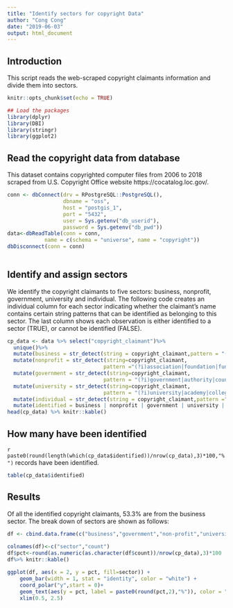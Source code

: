 ```yaml
---
title: "Identify sectors for copyright Data"
author: "Cong Cong"
date: "2019-06-03"
output: html_document
---
```


## Introduction
This script reads the web-scraped copyright claimants information and divide them into sectors. 

```r
knitr::opts_chunk$set(echo = TRUE)

## Load the packages
library(dplyr)
library(DBI)
library(stringr)
library(ggplot2)
```


## Read the copyright data from database
This dataset contains copyrighted computer files from 2006 to 2018 scraped from U.S. Copyright Office website https://cocatalog.loc.gov/.
```r
conn <- dbConnect(drv = RPostgreSQL::PostgreSQL(),
                  dbname = "oss",
                  host = "postgis_1",
                  port = "5432",
                  user = Sys.getenv("db_userid"),
                  password = Sys.getenv("db_pwd"))
data<-dbReadTable(conn = conn,
            name = c(schema = "universe", name = "copyright"))
dbDisconnect(conn = conn)
  
```


## Identify and assign sectors
We identify the copyright claimants to five sectors: business, nonprofit, government, university and individual. The following code creates an individual column for each sector indicating whether the claimant's name contains certain string patterns that can be identified as belonging to this sector. The last column shows each observation is either identified to a sector (TRUE), or cannot be identified (FALSE).
```r
cp_data <- data %>% select("copyright_claimant")%>%
  unique()%>%
  mutate(business = str_detect(string = copyright_claimant,pattern = "(?i)(corp|.?com|llp|inc.j|corporation)\\.?$|(lc.|Group|Entertainment|Computing|Software)$|Service.*|Consulting|Consultants|Business|Laboratories|Technologies|Technology|Bank|Company|Studios|Solutions|inc.|l\\.?l\\.?c.?|ltd|employer|Systems|System|Limited|Publishing"))%>%
  mutate(nonprofit = str_detect(string=copyright_claimant,
                               pattern ="(?i)association|foundation|fund|board of realtors|assoc.|society|societies|organization|board") & business==FALSE)%>%
  mutate(government = str_detect(string=copyright_claimant,
                               pattern = "(?i)government|authority|council|department|commission|office|county|administration") & business == FALSE & nonprofit == FALSE)%>%
  mutate(university = str_detect(string=copyright_claimant,
                               pattern = "(?i)university|academy|college|school|institute|research") & business == FALSE & nonprofit == FALSE & government ==FALSE)%>%
  mutate(individual = str_detect(string = copyright_claimant,pattern ="(?i)(, \\d{4}-|pseud|Jr.|Sr.|2nd)") & business == FALSE & nonprofit == FALSE & government == FALSE & university == FALSE)%>%
  mutate(identified = business | nonprofit | government | university | individual)
head(cp_data) %>% knitr::kable()
```

## How many have been identified
`r paste0(round(length(which(cp_data$identified))/nrow(cp_data),3)*100,"%")` records have been identified.
```r
table(cp_data$identified)

```

## Results
Of all the identified copyright claimants, 53.3% are from the business sector. The break down of sectors are shown as follows:
```r
df <- cbind.data.frame(c("business","government","non-profit","university","individual","unidentified"),c(length(which(cp_data$business)),length(which(cp_data$government)),length(which(cp_data$nonprofit)),length(which(cp_data$university)),length(which(cp_data$individual)),nrow(cp_data)-length(which(cp_data$identified))))
            
colnames(df)<-c("sector","count")
df$pct<-round(as.numeric(as.character(df$count))/nrow(cp_data),3)*100
df%>% knitr::kable()

ggplot(df, aes(x = 2, y = pct, fill=sector)) +
    geom_bar(width = 1, stat = "identity", color = "white") +
    coord_polar("y",start = 0)+
    geom_text(aes(y = pct, label = paste0(round(pct,2),"%")), color = "white",position = position_stack(vjust = 0.5))+
    xlim(0.5, 2.5)
```

